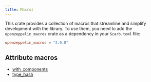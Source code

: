```yaml
---
title: Macros
---
```


This crate provides a collection of macros that streamline and simplify development with the library.
To use them, you need to add the `openzeppelin_macros` crate as a dependency in your `Scarb.toml` file:

```toml
openzeppelin_macros = "2.0.0"
```

## Attribute macros

* [with_components](macros/with_components.mdx)
* [type_hash](macros/type_hash.mdx)

